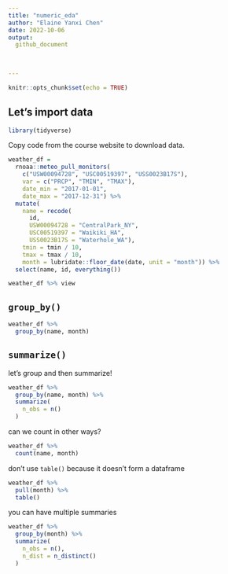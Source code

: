 ```yaml
---
title: "numeric_eda"
author: "Elaine Yanxi Chen"
date: 2022-10-06
output: 
  github_document
    

    
---
```


```r
knitr::opts_chunk$set(echo = TRUE)
```


## Let's import data

```r
library(tidyverse)
```

Copy code from the course website to download data.

```r
weather_df = 
  rnoaa::meteo_pull_monitors(
    c("USW00094728", "USC00519397", "USS0023B17S"),
    var = c("PRCP", "TMIN", "TMAX"), 
    date_min = "2017-01-01",
    date_max = "2017-12-31") %>%
  mutate(
    name = recode(
      id, 
      USW00094728 = "CentralPark_NY", 
      USC00519397 = "Waikiki_HA",
      USS0023B17S = "Waterhole_WA"),
    tmin = tmin / 10,
    tmax = tmax / 10,
    month = lubridate::floor_date(date, unit = "month")) %>%
  select(name, id, everything())

weather_df %>% view
```


## `group_by()`

```r
weather_df %>% 
  group_by(name, month)
```

## `summarize()`

let's group and then summarize!

```r
weather_df %>% 
  group_by(name, month) %>% 
  summarize(
    n_obs = n()
  )
```

can we count in other ways?

```r
weather_df %>% 
  count(name, month)
```

don't use `table()` because it doesn't form a dataframe 

```r
weather_df %>% 
  pull(month) %>% 
  table()
```


you can have multiple summaries

```r
weather_df %>% 
  group_by(month) %>% 
  summarize(
    n_obs = n(),
    n_dist = n_distinct()
  )
```

